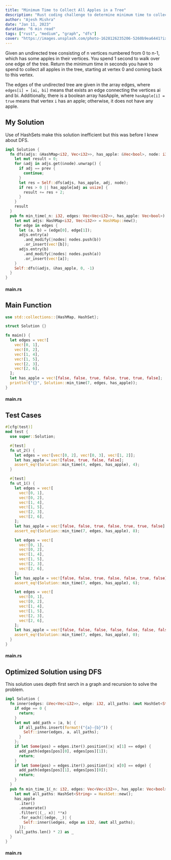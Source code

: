 ```yaml
---
title: "Minimum Time to Collect All Apples in a Tree"
description: "Rust coding challenge to determine minimum time to collect all the apples from tree."
author: "Ajesh Mishra"
date: "Jan 11, 2023"
duration: "6 min read"
tags: ["rust", "medium", "graph", "dfs"]
cover: "https://images.unsplash.com/photo-1628126235206-5260b9ea6441?ixlib=rb-1.2.1&ixid=MnwxMjA3fDB8MHxwaG90by1wYWdlfHx8fGVufDB8fHx8&auto=format&fit=crop&w=1587&q=80"
---
```


Given an undirected tree consisting of n vertices numbered from 0 to n-1, which has some apples in their vertices. You spend 1 second to walk over one edge of the tree. Return the minimum time in seconds you have to spend to collect all apples in the tree, starting at vertex 0 and coming back to this vertex.

The edges of the undirected tree are given in the array edges, where `edges[i] = [ai, bi]` means that exists an edge connecting the vertices ai and bi. Additionally, there is a boolean array hasApple, where `hasApple[i] = true` means that vertex `i` has an apple; otherwise, it does not have any apple.

## My Solution

Use of HashSets make this solution inefficient but this was  before I knew about DFS.

```rust
impl Solution {
  fn dfs(adjs: &HashMap<i32, Vec<i32>>, has_apple: &Vec<bool>, node: i32, prev: i32) -> i32 {
    let mut result = 0;
    for &adj in adjs.get(&node).unwrap() {
      if adj == prev {
        continue;
      }
      let res = Self::dfs(adjs, has_apple, adj, node);
      if res > 0 || has_apple[adj as usize] {
        result += res + 2;
      }
    }
    result
  }
  pub fn min_time(_n: i32, edges: Vec<Vec<i32>>, has_apple: Vec<bool>) -> i32 {
    let mut adjs: HashMap<i32, Vec<i32>> = HashMap::new();
    for edge in edges {
      let (a, b) = (edge[0], edge[1]);
      adjs.entry(a)
        .and_modify(|nodes| nodes.push(b))
        .or_insert(vec![b]);
      adjs.entry(b)
        .and_modify(|nodes| nodes.push(a))
        .or_insert(vec![a]);
    }
    Self::dfs(&adjs, &has_apple, 0, -1)
  }
}
```

#### main.rs

## Main Function

```rust
use std::collections::{HashMap, HashSet};

struct Solution {}

fn main() {
  let edges = vec![
    vec![0, 1],
    vec![0, 2],
    vec![1, 4],
    vec![1, 5],
    vec![2, 3],
    vec![2, 6],
  ];
  let has_apple = vec![false, false, true, false, true, true, false];
  println!("{}", Solution::min_time(7, edges, has_apple));
}
```

#### main.rs

## Test Cases

```rust
#[cfg(test)]
mod test {
  use super::Solution;

  #[test]
  fn ut_2() {
    let edges = vec![vec![0, 2], vec![0, 3], vec![1, 2]];
    let has_apple = vec![false, true, false, false];
    assert_eq!(Solution::min_time(4, edges, has_apple), 4);
  }

  #[test]
  fn ut_1() {
    let edges = vec![
      vec![0, 1],
      vec![0, 2],
      vec![1, 4],
      vec![1, 5],
      vec![2, 3],
      vec![2, 6],
    ];
    let has_apple = vec![false, false, true, false, true, true, false];
    assert_eq!(Solution::min_time(7, edges, has_apple), 8);

    let edges = vec![
      vec![0, 1],
      vec![0, 2],
      vec![1, 4],
      vec![1, 5],
      vec![2, 3],
      vec![2, 6],
    ];
    let has_apple = vec![false, false, true, false, false, true, false];
    assert_eq!(Solution::min_time(7, edges, has_apple), 6);

    let edges = vec![
      vec![0, 1],
      vec![0, 2],
      vec![1, 4],
      vec![1, 5],
      vec![2, 3],
      vec![2, 6],
    ];
    let has_apple = vec![false, false, false, false, false, false, false];
    assert_eq!(Solution::min_time(7, edges, has_apple), 0);
  }
}
```

#### main.rs

## Optimized Solution using DFS

This solution uses depth first serch in a graph and recursion to solve the problem.

```rust
impl Solution {
  fn inner(edges: &Vec<Vec<i32>>, edge: i32, all_paths: &mut HashSet<String>) {
    if edge == 0 {
      return;
    }
    let mut add_path = |a, b| {
      if all_paths.insert(format!("{a}-{b}")) {
        Self::inner(edges, a, all_paths);
      }
    };
    if let Some(pos) = edges.iter().position(|x| x[1] == edge) {
      add_path(edges[pos][0], edges[pos][1]);
      return;
    }
    if let Some(pos) = edges.iter().position(|x| x[0] == edge) {
      add_path(edges[pos][1], edges[pos][0]);
      return;
    }
  }
  pub fn min_time_1(_n: i32, edges: Vec<Vec<i32>>, has_apple: Vec<bool>) -> i32 {
    let mut all_paths: HashSet<String> = HashSet::new();
    has_apple
      .iter()
      .enumerate()
      .filter(|(_, x)| **x)
      .for_each(|(edge, _)| {
        Self::inner(&edges, edge as i32, &mut all_paths);
      });
    (all_paths.len() * 2) as _
  }
}
```

#### main.rs